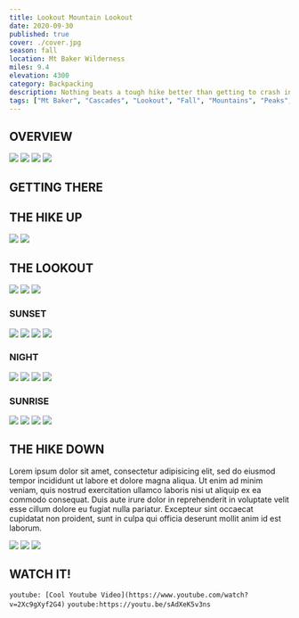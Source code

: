 ```yaml
---
title: Lookout Mountain Lookout
date: 2020-09-30
published: true
cover: ./cover.jpg
season: fall
location: Mt Baker Wilderness
miles: 9.4
elevation: 4300
category: Backpacking
description: Nothing beats a tough hike better than getting to crash in a real bed, surrounded by unbelievable views. Getting to camp overnight in a lookout is an incredible experience and it's even better with complete solitude and an incredible sunset and sunrise.
tags: ["Mt Baker", "Cascades", "Lookout", "Fall", "Mountains", "Peaks", "Summit", "Views", "Backpacking", "Hike", "NW Forest Pass", "Washington", "PNW"]
---
```


## OVERVIEW


![](./imgs/lookout_mountain_peak.jpg "")
![](./imgs/peaks.jpg "")
![](./imgs/ember_in_lookout.jpg "")
![](./imgs/sunset_lookout_mountain.jpg "")


## GETTING THERE


## THE HIKE UP

![](./imgs/lookout_mountain.jpg "")
![](./imgs/cascade_fog_beer.jpg "")


## THE LOOKOUT

![](./imgs/lookout_exterior.jpg "")
![](./imgs/golden_hour_in_lookout.jpg "")
![](./imgs/ember_looking_outside.jpg "")

### SUNSET
![](./imgs/sunset_over_mountains.jpg "")
![](./imgs/north_cascades_sunset_full_moon.jpg "")
![](./imgs/full_moon_mtns.jpg "")
![](./imgs/video_call_lookout.jpg "")


### NIGHT
![](./imgs/night_inside_lookout.jpg "")
![](./imgs/night_sky_from_firelookout.jpg "")
![](./imgs/starry_night_from_lookout.jpg "")
![](./imgs/northern_lights.jpg "")


### SUNRISE
![](./imgs/inside_lookout_sunrise.jpg "")
![](./imgs/dog_sunrise_in_lookout.jpg "")
![](./imgs/mountain_peaks_alpenglow.jpg "")
![](./imgs/mt_baker_alpenglow.jpg "")


## THE HIKE DOWN
Lorem ipsum dolor sit amet, consectetur adipisicing elit, sed do eiusmod tempor incididunt ut labore et dolore magna aliqua. Ut enim ad minim veniam, quis nostrud exercitation ullamco laboris nisi ut aliquip ex ea commodo consequat. Duis aute irure dolor in reprehenderit in voluptate velit esse cillum dolore eu fugiat nulla pariatur. Excepteur sint occaecat cupidatat non proident, sunt in culpa qui officia deserunt mollit anim id est laborum.

![](./imgs/lookout_from_below.jpg "")
![](./imgs/wildflowers.jpg "")
![](./imgs/trail.jpg "")


## WATCH IT!
`youtube: [Cool Youtube Video](https://www.youtube.com/watch?v=2Xc9gXyf2G4)`
`youtube:https://youtu.be/sAdXeK5v3ns`
